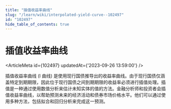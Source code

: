 ```yaml
---
title: "插值收益率曲线"
slug: "/learn/wiki/interpolated-yield-curve--102497"
id: "102497"
hide_table_of_contents: true
---
```



# 插值收益率曲线

<ArticleMeta id={102497} updatedAt={'2023-09-26 13:59:00'} />
<div className='border-solid border-b border-t-0 my-4 border-[var(--ifm-color-gray-300)]' />

插值收益率曲线 (I 曲线) 是使用现行国债推导出的收益率曲线。由于现行国债仅涵盖特定到期期限，因此位于现行国债之间到期期限的收益率必须进行插值处理。插值是一种通过使用数值分析来估计未知实体的值的方法。金融分析师和投资者会插值收益率曲线，以帮助预测未来的经济活动和债券市场价格水平。他们可以通过使用多种方法，包括拟合和回归分析来完成这一预测。
